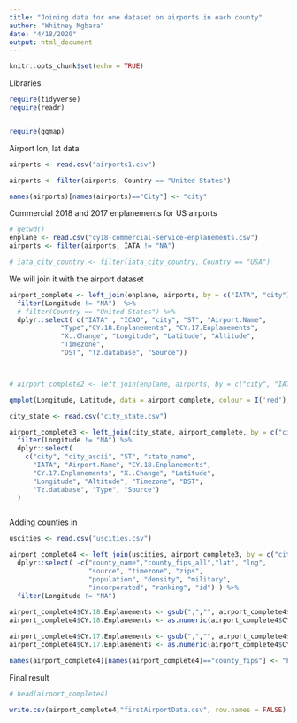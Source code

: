```yaml
---
title: "Joining data for one dataset on airports in each county"
author: "Whitney Mgbara"
date: "4/18/2020"
output: html_document
---
```


```r
knitr::opts_chunk$set(echo = TRUE)
```



Libraries
```r
require(tidyverse)
require(readr)


require(ggmap)
```


Airport lon, lat data
```r

airports <- read.csv("airports1.csv")

airports <- filter(airports, Country == "United States")

names(airports)[names(airports)=="City"] <- "city"


```



Commercial 2018 and 2017 enplanements for US airports
```r

# getwd()
enplane <- read.csv("cy18-commercial-service-enplanements.csv")
airports <- filter(airports, IATA != "NA")

# iata_city_country <- filter(iata_city_country, Country == "USA")


```



We will join it with the airport dataset
```r

airport_complete <- left_join(enplane, airports, by = c("IATA", "city")) %>%
  filter(Longitude != "NA")  %>%
  # filter(Country == "United States") %>%
  dplyr::select( c("IATA" , "ICAO", "city", "ST", "Airport.Name",
             "Type","CY.18.Enplanements", "CY.17.Enplanements",
             "X..Change", "Longitude", "Latitude", "Altitude",
             "Timezone",
             "DST", "Tz.database", "Source"))



# airport_complete2 <- left_join(enplane, airports, by = c("city", "IATA")) 


```


```r

qmplot(Longitude, Latitude, data = airport_complete, colour = I('red'), size = I(1), darken = .3)

```




```r

city_state <- read.csv("city_state.csv")

airport_complete3 <- left_join(city_state, airport_complete, by = c("city", "ST")) %>%
  filter(Longitude != "NA") %>%
  dplyr::select(
    c("city", "city_ascii", "ST", "state_name",
      "IATA", "Airport.Name", "CY.18.Enplanements",
      "CY.17.Enplanements", "X..Change", "Latitude", 
      "Longitude", "Altitude", "Timezone", "DST",
      "Tz.database", "Type", "Source")
  )



```




Adding counties in
```r

uscities <- read.csv("uscities.csv")

airport_complete4 <- left_join(uscities, airport_complete3, by = c("city","city_ascii", "state_name", "ST")) %>%
  dplyr::select( -c("county_name","county_fips_all","lat", "lng",
                    "source", "timezone", "zips", 
                    "population", "density", "military",
                    "incorporated", "ranking", "id") ) %>%
  filter(Longitude != "NA")
  
airport_complete4$CY.18.Enplanements <- gsub(",","", airport_complete4$CY.18.Enplanements)
airport_complete4$CY.18.Enplanements <- as.numeric(airport_complete4$CY.18.Enplanements)

airport_complete4$CY.17.Enplanements <- gsub(",","", airport_complete4$CY.17.Enplanements)
airport_complete4$CY.17.Enplanements <- as.numeric(airport_complete4$CY.17.Enplanements)

names(airport_complete4)[names(airport_complete4)=="county_fips"] <- "FIPS"

```



Final result
```r
# head(airport_complete4)

write.csv(airport_complete4,"firstAirportData.csv", row.names = FALSE)
```

